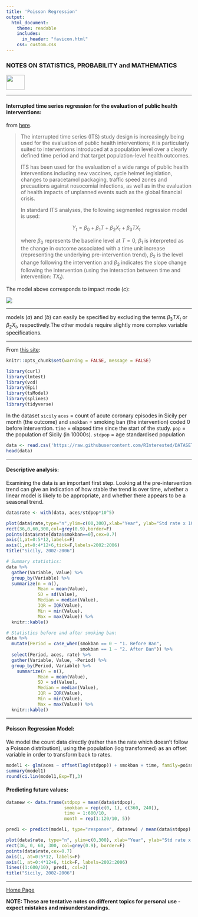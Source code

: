 ```yaml
---
title: 'Poisson Regression'
output: 
  html_document:
    theme: readable
    includes:
      in_header: "favicon.html" 
    css: custom.css
---
```


### **NOTES ON STATISTICS, PROBABILITY and MATHEMATICS**

<a href="http://rinterested.github.io/statistics/index.html">
<img HEIGHT="40" WIDTH="50" src="logo.PNG"></a>

---

#### Interrupted time series regression for the evaluation of public health interventions:

from [here](https://academic.oup.com/ije/article/46/1/348/2622842?login=false).

> The interrupted time series (ITS) study design is increasingly being used for the evaluation of public health interventions; it is particularly suited to interventions introduced at a population level over a clearly defined time period and that target population-level health outcomes. 
>
> ITS has been used for the evaluation of a wide range of public health interventions including new vaccines, cycle helmet legislation, changes to paracetamol packaging, traffic speed zones and precautions against nosocomial infections, as well as in the evaluation of health impacts of unplanned events such as the global financial crisis.
>
> In standard ITS analyses, the following segmented regression model is used:
>
$$Y_t=β_0 +β_1T+β_2X_t + β_3TX_t$$ 
>
> where $β_0$ represents the baseline level at $T = 0,$ $β_1$ is interpreted as the change in outcome associated with a time unit increase (representing the underlying pre-intervention trend), $β_2$ is the level change following the intervention and $β_3$ indicates the slope change following the intervention (using the interaction between time and intervention: $TX_t$⁠).

The model above corresponds to impact mode $(c):$

![](https://user-images.githubusercontent.com/9312897/172089433-cedf193f-bad2-486b-8d88-8d1da3784160.png)

---

models $(a)$ and $(b)$ can easily be specified by excluding the terms $β_3TX_t$  or $β_2 X_t⁠$, respectively.The other models require slightly more complex variable specifications.

---

From [this site](https://clelandcm.github.io/ITS/):

```r
knitr::opts_chunk$set(warning = FALSE, message = FALSE) 
```

```R
library(curl)
library(lmtest)
library(vcd)
library(Epi)
library(tsModel)
library(splines)
library(tidyverse)
```

In the dataset `sicily` `aces` = count of acute coronary episodes in Sicily per month (the outcome) and `smokban` = smoking ban (the intervention) coded 0 before intervention. `time` = elapsed time since the start of the study. `pop` = the population of Sicily (in 10000s). `stdpop` = age standardised population

```R
data <- read.csv('https://raw.githubusercontent.com/RInterested/DATASETS/gh-pages/sicily.csv')
head(data)
```

---

#### Descriptive analysis:

Examining the data is an important first step. Looking at the pre-intervention trend can give an indication of how stable the trend is over time, whether a linear model is likely to be appropriate, and whether there appears to be a seasonal trend.

```R
data$rate <- with(data, aces/stdpop*10^5)

plot(data$rate,type="n",ylim=c(00,300),xlab="Year", ylab="Std rate x 10,000", bty="l",xaxt="n")
rect(36,0,60,300,col=grey(0.9),border=F)
points(data$rate[data$smokban==0],cex=0.7)
axis(1,at=0:5*12,labels=F)
axis(1,at=0:4*12+6,tick=F,labels=2002:2006)
title("Sicily, 2002-2006")

# Summary statistics:
data %>%
  gather(Variable, Value) %>%
  group_by(Variable) %>%
  summarize(n = n(),
            Mean = mean(Value),
            SD = sd(Value),
            Median = median(Value),
            IQR = IQR(Value),
            Min = min(Value),
            Max = max(Value)) %>%
  knitr::kable()

# Statistics before and after smoking ban:
data %>%
  mutate(Period = case_when(smokban == 0 ~ "1. Before Ban",
                            smokban == 1 ~ "2. After Ban")) %>%
  select(Period, aces, rate) %>%
  gather(Variable, Value, -Period) %>%
  group_by(Period, Variable) %>%
    summarize(n = n(),
            Mean = mean(Value),
            SD = sd(Value),
            Median = median(Value),
            IQR = IQR(Value),
            Min = min(Value),
            Max = max(Value)) %>%
  knitr::kable()
```

---

#### Poisson Regression Model:

We model the count data directly (rather than the rate which doesn’t follow a Poisson distribution), using the population (log transformed) as an offset variable in order to transform back to rates.

```R
model1 <- glm(aces ~ offset(log(stdpop)) + smokban + time, family=poisson, data)
summary(model1)
round(ci.lin(model1,Exp=T),3)
```

#### Predicting future values:

```R
datanew <- data.frame(stdpop = mean(data$stdpop),
                      smokban = rep(c(0, 1), c(360, 240)),
                      time = 1:600/10,
                      month = rep(1:120/10, 5))

pred1 <- predict(model1, type="response", datanew) / mean(data$stdpop) * 10^5

plot(data$rate, type="n", ylim=c(0,300), xlab="Year", ylab="Std rate x 10,000", bty="l", xaxt="n")
rect(36, 0, 60, 300, col=grey(0.9), border=F)
points(data$rate,cex=0.7)
axis(1, at=0:5*12, labels=F)
axis(1, at=0:4*12+6, tick=F, labels=2002:2006)
lines((1:600/10), pred1, col=2)
title("Sicily, 2002-2006")
```

---
<a href="http://rinterested.github.io/statistics/index.html">Home Page</a>

**NOTE: These are tentative notes on different topics for personal use - expect mistakes and misunderstandings.**
